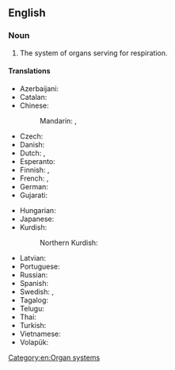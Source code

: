 ==English==
{{wikipedia}}

===Noun===
{{en-noun}}

# {{lb|en|anatomy}} The system of organs serving for respiration.

====Translations====
{{trans-top|system of organs}}
* Azerbaijani: {{t|az|tənəffüs sistemi}}
* Catalan: {{t+|ca|aparell respiratori|m}}
* Chinese:
*: Mandarin: {{t+|cmn|呼吸系統|sc=Hani}}, {{t+|cmn|呼吸系统|tr=hūxī xìtǒng|sc=Hani}}
* Czech: {{t|cs|dýchací soustava|f}}
* Danish: {{t|da|åndedrætssystem|n}}
* Dutch: {{t+|nl|ademhalingssysteem|n}}, {{t|nl|luchtwegstelsel|n}}
* Esperanto: {{t|eo|spira sistemo}}
* Finnish: {{t+|fi|hengityselimistö}}, {{t|fi|hengityselimet|p}}
* French: {{t+|fr|système respiratoire|m}}, {{t+|fr|appareil respiratoire|m}}
* German: {{t|de|Atmungssystem|n}}
* Gujarati: {{t|gu|શ્વસનતંત્ર|sc=Gujr}}
{{trans-mid}}
* Hungarian: {{t+|hu|légzőrendszer}}
* Japanese: {{t|ja|呼吸器系|tr=こきゅうきけい, kokyū kikei|sc=Jpan}}
* Kurdish:
*: Northern Kurdish: {{t+|kmr|koendama henaseyê|f}}
* Latvian: {{t|lv|elpošanas sistēma|f}}
* Portuguese: {{t|pt|sistema respiratório|m}}
* Russian: {{t|ru|дыха́тельная систе́ма|f}}
* Spanish: {{t|es|sistema respiratorio|m}}
* Swedish: {{t|sv|respirationssystem|n}}, {{t|sv|andningssystem|n}}
* Tagalog: {{t|tl|palahingahing kaayusan}}
* Telugu: {{t|te|శ్వాస మండలము}}
* Thai: {{t|th|ระบบหายใจ}}
* Turkish: {{t+|tr|solunum sistemi}}
* Vietnamese: {{t|vi|hệ hô hấp}}
* Volapük: {{t|vo|natemasitot}}
{{trans-bottom}}

[[Category:en:Organ systems]]